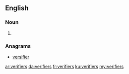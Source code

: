 ==English==

===Noun===
{{head|en|noun plural form}}

# {{plural of|verifier|lang=en}}

===Anagrams===
* [[versifier#English|versifier]]

[[ar:verifiers]]
[[da:verifiers]]
[[fr:verifiers]]
[[ku:verifiers]]
[[my:verifiers]]